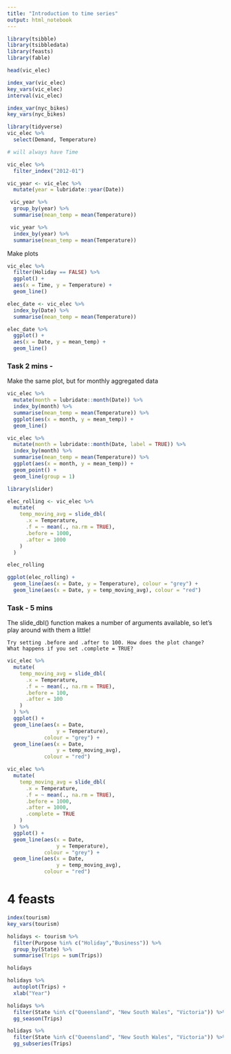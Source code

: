 ```yaml
---
title: "Introduction to time series"
output: html_notebook
---
```


```r
library(tsibble)
library(tsibbledata)
library(feasts)
library(fable)
```

```r
head(vic_elec)
```
```r
index_var(vic_elec)
key_vars(vic_elec)
interval(vic_elec)
```

```r
index_var(nyc_bikes)
key_vars(nyc_bikes)

```

```r
library(tidyverse)
vic_elec %>% 
  select(Demand, Temperature)

# will always have Time 
```

```r
vic_elec %>%
  filter_index("2012-01")
```

```r
vic_year <- vic_elec %>% 
  mutate(year = lubridate::year(Date))
```

```r
 vic_year %>% 
  group_by(year) %>% 
  summarise(mean_temp = mean(Temperature))
```

```r
 vic_year %>% 
  index_by(year) %>% 
  summarise(mean_temp = mean(Temperature))
```

Make plots

```r
vic_elec %>% 
  filter(Holiday == FALSE) %>% 
  ggplot() +
  aes(x = Time, y = Temperature) +
  geom_line()
```

```r
elec_date <- vic_elec %>% 
  index_by(Date) %>% 
  summarise(mean_temp = mean(Temperature))

elec_date %>% 
  ggplot() +
  aes(x = Date, y = mean_temp) +
  geom_line()
```

### Task 2 mins -

Make the same plot, but for monthly aggregated data

```r
vic_elec %>%
  mutate(month = lubridate::month(Date)) %>% 
  index_by(month) %>% 
  summarise(mean_temp = mean(Temperature)) %>% 
  ggplot(aes(x = month, y = mean_temp)) +
  geom_line()
```

```r
vic_elec %>%
  mutate(month = lubridate::month(Date, label = TRUE)) %>% 
  index_by(month) %>% 
  summarise(mean_temp = mean(Temperature)) %>% 
  ggplot(aes(x = month, y = mean_temp)) +
  geom_point() +
  geom_line(group = 1)
```

```r
library(slider)
```

```r
elec_rolling <- vic_elec %>% 
  mutate(
    temp_moving_avg = slide_dbl(
      .x = Temperature, 
      .f = ~ mean(., na.rm = TRUE),
      .before = 1000,
      .after = 1000
    )
  )

elec_rolling
```

```r
ggplot(elec_rolling) + 
  geom_line(aes(x = Date, y = Temperature), colour = "grey") + 
  geom_line(aes(x = Date, y = temp_moving_avg), colour = "red")
```

### Task - 5 mins

The slide_dbl() function makes a number of arguments available, so let’s play around with them a little!

    Try setting .before and .after to 100. How does the plot change?
    What happens if you set .complete = TRUE?

```r
vic_elec %>% 
  mutate(
    temp_moving_avg = slide_dbl(
      .x = Temperature, 
      .f = ~ mean(., na.rm = TRUE),
      .before = 100,
      .after = 100
    )
  ) %>% 
  ggplot() + 
  geom_line(aes(x = Date, 
                y = Temperature), 
            colour = "grey") + 
  geom_line(aes(x = Date, 
                y = temp_moving_avg), 
            colour = "red")
```

```r
vic_elec %>% 
  mutate(
    temp_moving_avg = slide_dbl(
      .x = Temperature, 
      .f = ~ mean(., na.rm = TRUE),
      .before = 1000,
      .after = 1000, 
      .complete = TRUE
    )
  ) %>% 
  ggplot() + 
  geom_line(aes(x = Date, 
                y = Temperature), 
            colour = "grey") + 
  geom_line(aes(x = Date, 
                y = temp_moving_avg), 
            colour = "red")
```

# 4 feasts

```r
index(tourism)
key_vars(tourism)
```

```r
holidays <- tourism %>%
  filter(Purpose %in% c("Holiday","Business")) %>%
  group_by(State) %>%
  summarise(Trips = sum(Trips))

holidays
```

```r
holidays %>% 
  autoplot(Trips) + 
  xlab("Year")
```

```r
holidays %>%
  filter(State %in% c("Queensland", "New South Wales", "Victoria")) %>%
  gg_season(Trips)
```

```r
holidays %>%
  filter(State %in% c("Queensland", "New South Wales", "Victoria")) %>%
  gg_subseries(Trips)
```

